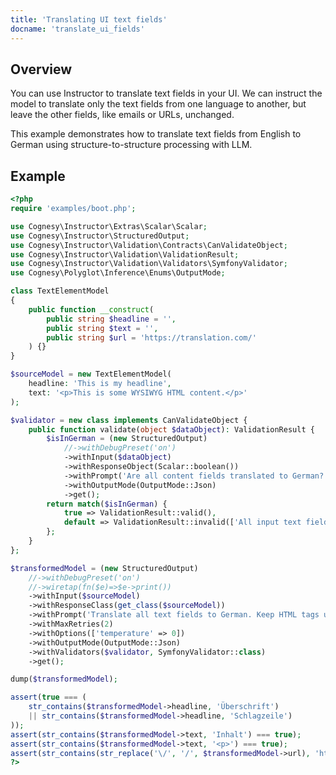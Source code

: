 ```yaml
---
title: 'Translating UI text fields'
docname: 'translate_ui_fields'
---
```


## Overview

You can use Instructor to translate text fields in your UI. We can instruct the model to
translate only the text fields from one language to another, but leave the other fields,
like emails or URLs, unchanged.

This example demonstrates how to translate text fields from English to German using
structure-to-structure processing with LLM.

## Example

```php
<?php
require 'examples/boot.php';

use Cognesy\Instructor\Extras\Scalar\Scalar;
use Cognesy\Instructor\StructuredOutput;
use Cognesy\Instructor\Validation\Contracts\CanValidateObject;
use Cognesy\Instructor\Validation\ValidationResult;
use Cognesy\Instructor\Validation\Validators\SymfonyValidator;
use Cognesy\Polyglot\Inference\Enums\OutputMode;

class TextElementModel
{
    public function __construct(
        public string $headline = '',
        public string $text = '',
        public string $url = 'https://translation.com/'
    ) {}
}

$sourceModel = new TextElementModel(
    headline: 'This is my headline',
    text: '<p>This is some WYSIWYG HTML content.</p>'
);

$validator = new class implements CanValidateObject {
    public function validate(object $dataObject): ValidationResult {
        $isInGerman = (new StructuredOutput)
            //->withDebugPreset('on')
            ->withInput($dataObject)
            ->withResponseObject(Scalar::boolean())
            ->withPrompt('Are all content fields translated to German? Return result in JSON format: <|json_schema|>')
            ->withOutputMode(OutputMode::Json)
            ->get();
        return match($isInGerman) {
            true => ValidationResult::valid(),
            default => ValidationResult::invalid(['All input text fields have to be translated to German. Keep HTML tags unchanged.']),
        };
    }
};

$transformedModel = (new StructuredOutput)
    //->withDebugPreset('on')
    //->wiretap(fn($e)=>$e->print())
    ->withInput($sourceModel)
    ->withResponseClass(get_class($sourceModel))
    ->withPrompt('Translate all text fields to German. Keep HTML tags unchanged. Return result in JSON format: <|json_schema|>')
    ->withMaxRetries(2)
    ->withOptions(['temperature' => 0])
    ->withOutputMode(OutputMode::Json)
    ->withValidators($validator, SymfonyValidator::class)
    ->get();

dump($transformedModel);

assert(true === (
    str_contains($transformedModel->headline, 'Überschrift')
    || str_contains($transformedModel->headline, 'Schlagzeile')
));
assert(str_contains($transformedModel->text, 'Inhalt') === true);
assert(str_contains($transformedModel->text, '<p>') === true);
assert(str_contains(str_replace('\/', '/', $transformedModel->url), 'https://translation.com/') === true);
?>
```
